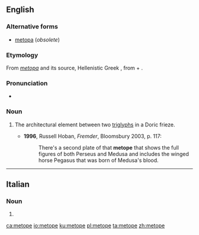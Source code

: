 ==English==

===Alternative forms===
* [[metopa]] (''obsolete'')

===Etymology===
From {{etyl|la|en}} ''[[metopa]]'' and its source, Hellenistic Greek {{term|μετόπη|lang=grc}}, from {{etyl|grc|en}} {{term|μετά||[[meta-]]|lang=grc}} + {{term|ὀπή||hole|lang=grc}}.

===Pronunciation===
* {{IPA|/ˈmɛtəʊp/|/ˈmɛtəpi/|lang=en}}

===Noun===
{{en-noun}}

# {{context|architecture|lang=en}} The architectural element between two [[triglyphs]] in a Doric frieze.
#* '''1996''', Russell Hoban, ''Fremder'', Bloomsbury 2003, p. 117:
#*: There's a second plate of that '''metope''' that shows the full figures of both Perseus and Medusa and includes the winged horse Pegasus that was born of Medusa's blood.

----

==Italian==

===Noun===
{{head|it|noun plural form|g=f}}

# {{plural of|metopa|lang=it}}

[[ca:metope]]
[[io:metope]]
[[ku:metope]]
[[pl:metope]]
[[ta:metope]]
[[zh:metope]]
